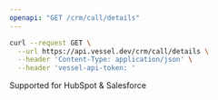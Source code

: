 ```yaml
---
openapi: "GET /crm/call/details"
---
```


<RequestExample>

```bash Request
curl --request GET \
  --url https://api.vessel.dev/crm/call/details \
  --header 'Content-Type: application/json' \
  --header 'vessel-api-token: '
```

</RequestExample>

Supported for HubSpot & Salesforce
